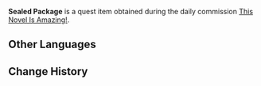 {{Item Infobox
|id           = 100386
|image        = Item Parcel.png
|type         = Quest Items
|description  = A heavy and tightly sealed package with a novel written by Chang the Ninth. It seems that he doesn't want people to read his works...
|source1      = Obtained during [[This Novel Is Amazing!]]
}}
'''Sealed Package''' is a quest item obtained during the daily commission [[This Novel Is Amazing!]].

==Other Languages==
{{Other Languages|default_hidden = 1
|en      = Sealed Package
|zhs     = 封住的包裹
|zhs_rm  = Fēng Zhù de Bāoguǒ
|zht     = 封住的包裹
|zht_rm  = Fēng Zhù de Bāoguǒ
|ja      = 閉められた荷物
|ja_rm   = Shimerareta Nimotsu
|ko      = 밀봉된 소포
|ko_rm   = 
|es      = Paquete sellado
|fr      = Colis scellé
|ru      = Запечатанная посылка
|th      = พัสดุที่ปิดผนึกไว้อย่างแน่นหนา
|th_rm   = 
|vi      = Tài liệu được dán kín
|de      = Verschlossenes Paket
|id      = Paket yang Masih Tersegel
|pt      = Pacote Selado
}}

==Change History==
{{Change History|1.0}}